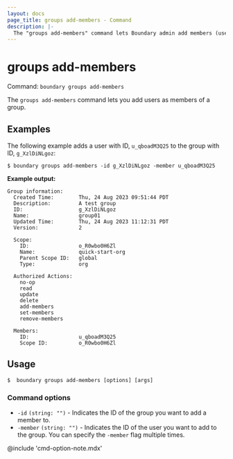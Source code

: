 ```yaml
---
layout: docs
page_title: groups add-members - Command
description: |-
  The "groups add-members" command lets Boundary admin add members (users) to a group.
---
```


# groups add-members

Command: `boundary groups add-members`

The `groups add-members` command lets you add users as members of a group.

## Examples

The following example adds a user with ID, `u_qboadM3Q25` to the group with ID, `g_XzlDiNLgoz`:

```shell-session
$ boundary groups add-members -id g_XzlDiNLgoz -member u_qboadM3Q25
```

**Example output:**

<CodeBlockConfig hideClipboard>

```plaintext
Group information:
  Created Time:        Thu, 24 Aug 2023 09:51:44 PDT
  Description:         A test group
  ID:                  g_XzlDiNLgoz
  Name:                group01
  Updated Time:        Thu, 24 Aug 2023 11:12:31 PDT
  Version:             2

  Scope:
    ID:                o_R0wbo0H6Zl
    Name:              quick-start-org
    Parent Scope ID:   global
    Type:              org

  Authorized Actions:
    no-op
    read
    update
    delete
    add-members
    set-members
    remove-members

  Members:
    ID:                u_qboadM3Q25
    Scope ID:          o_R0wbo0H6Zl
```

</CodeBlockConfig>


## Usage

<CodeBlockConfig hideClipboard>

```shell-session
$  boundary groups add-members [options] [args]
```

</CodeBlockConfig>


### Command options

- `-id` `(string: "")` - Indicates the ID of the group you want to add a member to.
- `-member` `(string: "")` - Indicates the ID of the user you want to add to the group.
You can specify the `-member` flag multiple times.

@include 'cmd-option-note.mdx'